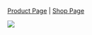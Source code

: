 [Product Page](https://www.flux.audio/project/ircam-trax/) 
| [Shop Page](https://shop.flux.audio/en_US/products/ircam-trax)

![](https://flux-shared.s3.amazonaws.com/doc_images/Plugins/ircam-trax/trax_00.png)